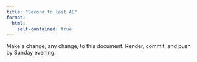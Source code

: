```yaml
---
title: "Second to last AE"
format:
  html:
    self-contained: true
---
```


Make a change, any change, to this document.
Render, commit, and push by Sunday evening.
